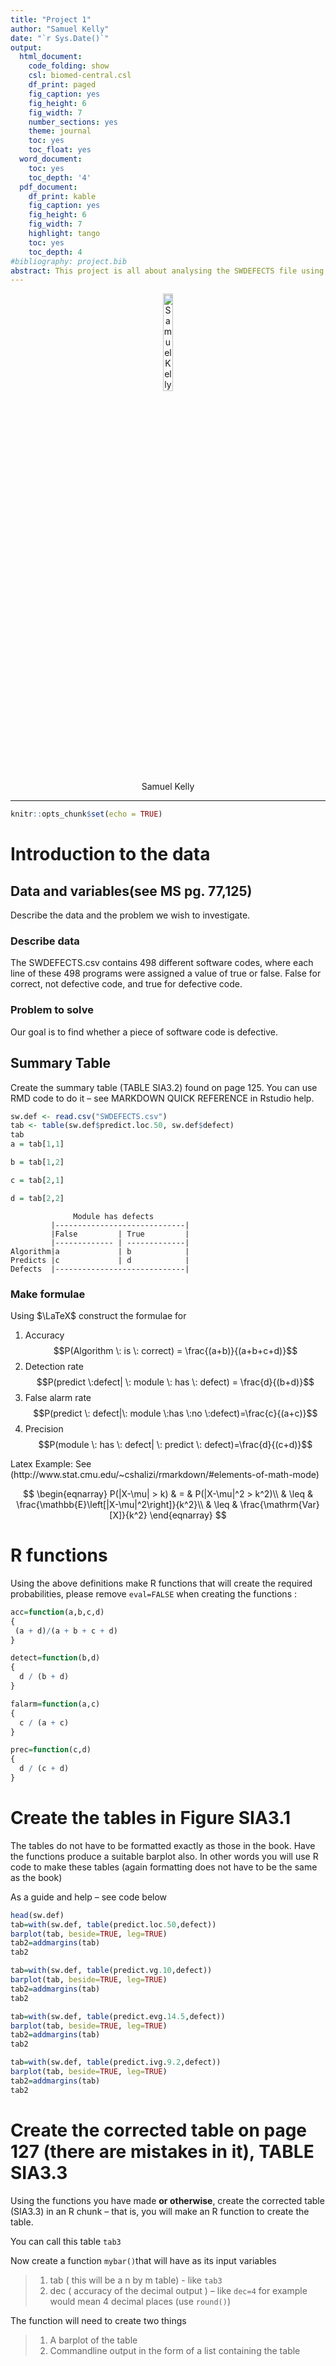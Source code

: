 ```yaml
---
title: "Project 1"
author: "Samuel Kelly"
date: "`r Sys.Date()`"
output:
  html_document:
    code_folding: show
    csl: biomed-central.csl
    df_print: paged
    fig_caption: yes
    fig_height: 6
    fig_width: 7
    number_sections: yes
    theme: journal
    toc: yes
    toc_float: yes
  word_document:
    toc: yes
    toc_depth: '4'
  pdf_document:
    df_print: kable
    fig_caption: yes
    fig_height: 6
    fig_width: 7
    highlight: tango
    toc: yes
    toc_depth: 4
#bibliography: project.bib
abstract: This project is all about analysing the SWDEFECTS file using R and probability theory. You will need to change the headings to reflect the nature of the project intentions. Re write this abstract as the last thing you do.
---
```


<center>

 ![Samuel Kelly](project_picture.jpg "My Picture"){ width=20% }

</center>


---

```r
knitr::opts_chunk$set(echo = TRUE)
```

# Introduction to the data

## Data and variables(see MS pg. 77,125)
Describe the data and the problem we wish to investigate.

### Describe data

The SWDEFECTS.csv contains 498 different software codes, where each line of these 498 programs were assigned a value of true or false. False for correct, not defective code, and true for defective code.

### Problem to solve

Our goal is to find whether a piece of software code is defective.

## Summary Table 

Create the summary table (TABLE SIA3.2) found on page 125. You can use RMD code to do it -- see MARKDOWN QUICK REFERENCE in Rstudio help.

```r
sw.def <- read.csv("SWDEFECTS.csv")
tab <- table(sw.def$predict.loc.50, sw.def$defect)
tab
a = tab[1,1]

b = tab[1,2]

c = tab[2,1]

d = tab[2,2]

```

```
              Module has defects
         |-----------------------------|
         |False         | True         |
         |------------- | -------------|
Algorithm|a             | b            |
Predicts |c             | d            |
Defects  |-----------------------------|
```
### Make formulae 

Using $\LaTeX$ construct the formulae for 

1. Accuracy
$$P(Algorithm \: is \: correct) = \frac{(a+b)}{(a+b+c+d)}$$
2. Detection rate
$$P(predict \:defect| \: module \: has \: defect) = \frac{d}{(b+d)}$$
3. False alarm rate
$$P(predict \: defect|\: module \:has \:no \:defect)=\frac{c}{(a+c)}$$
4. Precision
$$P(module \: has \: defect| \: predict \: defect)=\frac{d}{(c+d)}$$

Latex Example: See (http://www.stat.cmu.edu/~cshalizi/rmarkdown/#elements-of-math-mode)

$$
\begin{eqnarray}
P(|X-\mu| > k) & = & P(|X-\mu|^2 > k^2)\\
& \leq & \frac{\mathbb{E}\left[|X-\mu|^2\right]}{k^2}\\
& \leq & \frac{\mathrm{Var}[X]}{k^2}
\end{eqnarray}
$$

# R functions
Using the above definitions make R functions that will create the required probabilities, please remove `eval=FALSE` when creating the functions :

```r
acc=function(a,b,c,d)
{
 (a + d)/(a + b + c + d)
}
```

```r
detect=function(b,d)
{
  d / (b + d)
}
```

```r
falarm=function(a,c)
{
  c / (a + c)
}
```

```r
prec=function(c,d)
{
  d / (c + d)
}
```


# Create the tables in Figure SIA3.1

The tables do not have to be formatted exactly as those in the book. Have the functions produce a suitable barplot also. 
In other words you will use R code to make these tables (again formatting does not have to be the same as the book)

As a guide and help -- see code below

```r
head(sw.def)
tab=with(sw.def, table(predict.loc.50,defect))
barplot(tab, beside=TRUE, leg=TRUE)
tab2=addmargins(tab)
tab2

tab=with(sw.def, table(predict.vg.10,defect))
barplot(tab, beside=TRUE, leg=TRUE)
tab2=addmargins(tab)
tab2

tab=with(sw.def, table(predict.evg.14.5,defect))
barplot(tab, beside=TRUE, leg=TRUE)
tab2=addmargins(tab)
tab2

tab=with(sw.def, table(predict.ivg.9.2,defect))
barplot(tab, beside=TRUE, leg=TRUE)
tab2=addmargins(tab)
tab2

```





# Create the corrected table on page 127 (there are mistakes in it), TABLE SIA3.3

Using the functions you have made **or otherwise**, create the corrected table (SIA3.3) in an R chunk -- that is, you will make an R function to create the table.
 
You can call this table `tab3`

Now create a function `mybar()`that will have as its input variables

>
    1. tab ( this will be a n by m table) - like `tab3`
    2. dec ( accuracy of the decimal output ) -- like `dec=4` for example would mean 4 decimal places (use `round()`)
    

    
The function will need to create two things

>
    1. A barplot of the table
    2. Commandline output in the form of a list containing the table


